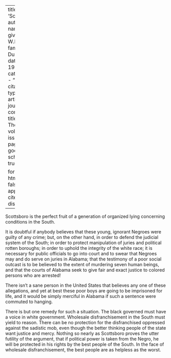 
---
title: 'Scottsboro'
author:
  - name:
      given: W.E.B.
      family: Du Bois
date: May 1933
categories: 
  - ""
citation: 
  type: article-journal
  container-title: The Crisis
  volume: 40
  issue: 5
  page: 117
google-scholar: true

format:
  html:
    toc: false
    appendix-cite-as: display
---


Scottsboro is the perfect fruit of a generation of organized lying concerning conditions in the South.

It is doubtful if anybody believes that these young, ignorant Negroes were guilty of any crime; but, on the other hand, in order to defend the judicial system of the South; in order to protect manipulation of juries and political rotten boroughs; in order to uphold the integrity of the white race; it is necessary for public officials to go into court and to swear that Negroes may and do serve on juries in Alabama; that the testimony of a poor social outcast is to be believed to the extent of murdering seven human beings, and that the courts of Alabama seek to give fair and exact justice to colored persons who are arrested!

There isn't a sane person in the United States that believes any one of these allegations, and yet at best these poor boys are going to be imprisoned for life, and it would be simply merciful in Alabama if such a sentence were commuted to hanging.

There is but one remedy for such a situation. The black governed must have a voice in white government. Wholesale disfranchisement in the South must yield to reason. There can be no protection for the disfranchised oppressed against the sadistic mob, even though the better thinking people of the state want justice and mercy. Nothing so nearly as Scottsboro proves the utter futility of the argument, that if political power is taken from the Negro, he will be protected in his rights by the best people of the South. In the face of wholesale disfranchisement, the best people are as helpless as the worst.

